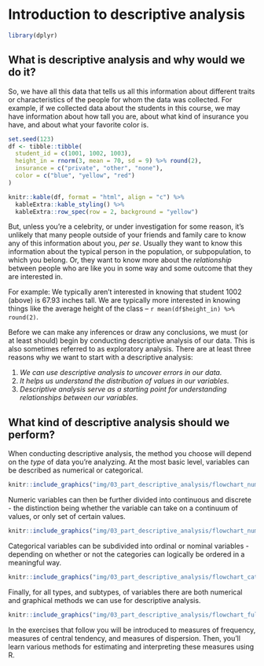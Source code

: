 # Introduction to descriptive analysis

```r
library(dplyr)
```

## What is descriptive analysis and why would we do it?

So, we have all this data that tells us all this information about different traits or characteristics of the people for whom the data was collected. For example, if we collected data about the students in this course, we may have information about how tall you are, about what kind of insurance you have, and about what your favorite color is.

```r
set.seed(123)
df <- tibble::tibble(
  student_id = c(1001, 1002, 1003),
  height_in = rnorm(3, mean = 70, sd = 9) %>% round(2),
  insurance = c("private", "other", "none"),
  color = c("blue", "yellow", "red")
) 

knitr::kable(df, format = "html", align = "c") %>% 
  kableExtra::kable_styling() %>% 
  kableExtra::row_spec(row = 2, background = "yellow")
```

But, unless you’re a celebrity, or under investigation for some reason, it’s unlikely that many people outside of your friends and family care to know any of this information about you, _per se_. Usually they want to know this information about the typical person in the population, or subpopulation, to which you belong. Or, they want to know more about the _relationship_ between people who are like you in some way and some outcome that they are interested in.

For example: We typically aren't interested in knowing that student 1002 (above) is 67.93 inches tall. We are typically more interested in knowing things like the average height of the class -- `r mean(df$height_in) %>% round(2)`.

Before we can make any inferences or draw any conclusions, we must (or at least should) begin by conducting descriptive analysis of our data. This is also sometimes referred to as exploratory analysis. There are at least three reasons why we want to start with a descriptive analysis:

1. _We can use descriptive analysis to uncover errors in our data._   
2. _It helps us understand the distribution of values in our variables._   
3. _Descriptive analysis serve as a starting point for understanding relationships between our variables._   

## What kind of descriptive analysis should we perform?

When conducting descriptive analysis, the method you choose will depend on the _type_ of data you’re analyzing. At the most basic level, variables can be described as numerical or categorical.

```r
knitr::include_graphics("img/03_part_descriptive_analysis/flowchart_num_and_cat.png")
```

Numeric variables can then be further divided into continuous and discrete - the distinction being whether the variable can take on a continuum of values, or only set of certain values.

```r
knitr::include_graphics("img/03_part_descriptive_analysis/flowchart_num_only.png")
```

Categorical variables can be subdivided into ordinal or nominal variables - depending on whether or not the categories can logically be ordered in a meaningful way.

```r
knitr::include_graphics("img/03_part_descriptive_analysis/flowchart_cat_only.png")
```

Finally, for all types, and subtypes, of variables there are both numerical and graphical methods we can use for descriptive analysis.

```r
knitr::include_graphics("img/03_part_descriptive_analysis/flowchart_full.png")
```

In the exercises that follow you will be introduced to measures of frequency, measures of central tendency, and measures of dispersion. Then, you'll learn various methods for estimating and interpreting these measures using R.
